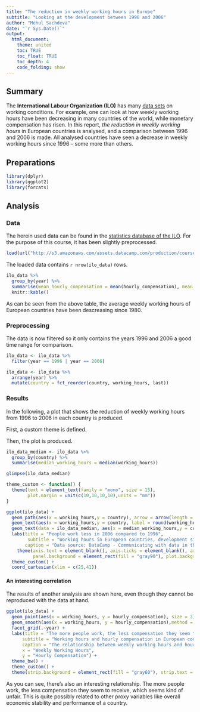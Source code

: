 ---
title: "The reduction in weekly working hours in Europe"
subtitle: "Looking at the development between 1996 and 2006"
author: "Mehul Sachdeva"
date: "`r Sys.Date()`" 
output: 
  html_document:
    theme: united
    toc: TRUE
    toc_float: TRUE
    toc_depth: 4
    code_folding: show  
---

## Summary

The **International Labour Organization (ILO)** has many [data sets](http://www.ilo.org/global/statistics-and-databases/lang--en/index.htm) on working conditions. For example, one can look at how weekly working hours have been decreasing in many countries of the world, while monetary compensation has risen. In this report, *the reduction in weekly working hours* in European countries is analysed, and a comparison between 1996 and 2006 is made. All analysed countries have seen a decrease in weekly working hours since 1996 – some more than others.


## Preparations

```{r message=FALSE,warning=FALSE}
library(dplyr)
library(ggplot2)
library(forcats)
```


## Analysis

### Data

The herein used data can be found in the [statistics database of the ILO](http://www.ilo.org/ilostat/faces/wcnav_defaultSelection;ILOSTATCOOKIE=ZOm2Lqrr-OIuzxNGn2_08bNe9AmHQ1kUA6FydqyZJeIudFLb2Yz5!1845546174?_afrLoop=32158017365146&_afrWindowMode=0&_afrWindowId=null#!%40%40%3F_afrWindowId%3Dnull%26_afrLoop%3D32158017365146%26_afrWindowMode%3D0%26_adf.ctrl-state%3D4cwaylvi8_4). For the purpose of this course, it has been slightly preprocessed.

```{r}
load(url("http://s3.amazonaws.com/assets.datacamp.com/production/course_5807/datasets/ilo_data.RData"))
```

The loaded data contains `r nrow(ilo_data)` rows.

```{r}
ilo_data %>% 
  group_by(year) %>% 
  summarise(mean_hourly_compensation = mean(hourly_compensation), mean_working_hours = mean(working_hours)) %>%
  knitr::kable()
```

As can be seen from the above table, the average weekly working hours of European countries have been descreasing since 1980.


### Preprocessing

The data is now filtered so it only contains the years 1996 and 2006 a good time range for comparison.

```{r}
ilo_data <- ilo_data %>% 
  filter(year == 1996 | year == 2006)

ilo_data <- ilo_data %>% 
  arrange(year) %>% 
  mutate(country = fct_reorder(country, working_hours, last))
```

### Results

In the following, a plot that shows the reduction of weekly working hours from 1996 to 2006 in each country is produced.

First, a custom theme is defined.

Then, the plot is produced.

```{r}
ilo_data_median <- ilo_data %>% 
  group_by(country) %>% 
  summarise(median_working_hours = median(working_hours))

glimpse(ilo_data_median)
```

```{r}
theme_custom <- function() {
  theme(text = element_text(family = "mono", size = 15),
        plot.margin = unit(c(10,10,10,10),units = "mm"))
}
```

```{r fig.height=10,fig.width=10,fig.align='center'}
ggplot(ilo_data) + 
  geom_path(aes(x = working_hours,y = country), arrow = arrow(length = unit(2,units = "mm"),type = "closed"), size = 1) + 
  geom_text(aes(x = working_hours,y = country, label = round(working_hours,1), hjust = ifelse(year == 2006,1.4,-0.4)), family = "mono", size = 5) + 
  geom_text(data = ilo_data_median, aes(x = median_working_hours,y = country, label = country), nudge_y = -0.4, family = "mono", size = 5) + 
  labs(title = "People work less in 2006 compared to 1996",
        subtitle = "Working hours in European countries, development since 1996",
       caption = "Data source: DataCamp - Communicating with data in the TidyVerse") + 
    theme(axis.text = element_blank(), axis.ticks = element_blank(), axis.title = element_blank(), panel.grid = element_blank(),  
          panel.background = element_rect(fill = "gray90"), plot.background = element_rect(fill = "gray90")) + 
  theme_custom() + 
  coord_cartesian(xlim = c(25,41))
```


#### An interesting correlation

The results of another analysis are shown here, even though they cannot be reproduced with the data at hand.

```{r fig.height= 10,fig.width=14,fig.align='center'}
ggplot(ilo_data) + 
  geom_point(aes(x = working_hours, y = hourly_compensation), size = 2) + 
  geom_smooth(aes(x = working_hours, y = hourly_compensation),method = "lm") +
  facet_grid(.~year) + 
  labs(title = "The more people work, the less compensation they seem to receive",
      subtitle = "Working hours and hourly compensation in European countries, 1996 and 2006",
      caption = "The relationship between weekly working hours and hourly compensation.",
      x = "Weekly Working Hours",
      y = "Hourly Compensation") +
  theme_bw() + 
  theme_custom() +
  theme(strip.background = element_rect(fill = "gray60"), strip.text = element_text(colour = "white",size = 18))
```

As you can see, there's also an interesting relationship. The more people work, the less compensation they seem to receive, which seems kind of unfair. This is quite possibly related to other proxy variables like overall economic stability and performance of a country.
